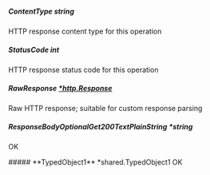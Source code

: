 
##### **ContentType** string
HTTP response content type for this operation

##### **StatusCode** int
HTTP response status code for this operation

##### **RawResponse** [*http.Response](https://pkg.go.dev/net/http#Response)
Raw HTTP response; suitable for custom response parsing

##### **ResponseBodyOptionalGet200TextPlainString** *string
OK

<Collapsible>
    ##### **TypedObject1** *shared.TypedObject1
    OK
    <Collapsible.Break/>
    <TypedObject1/>
</Collapsible>


